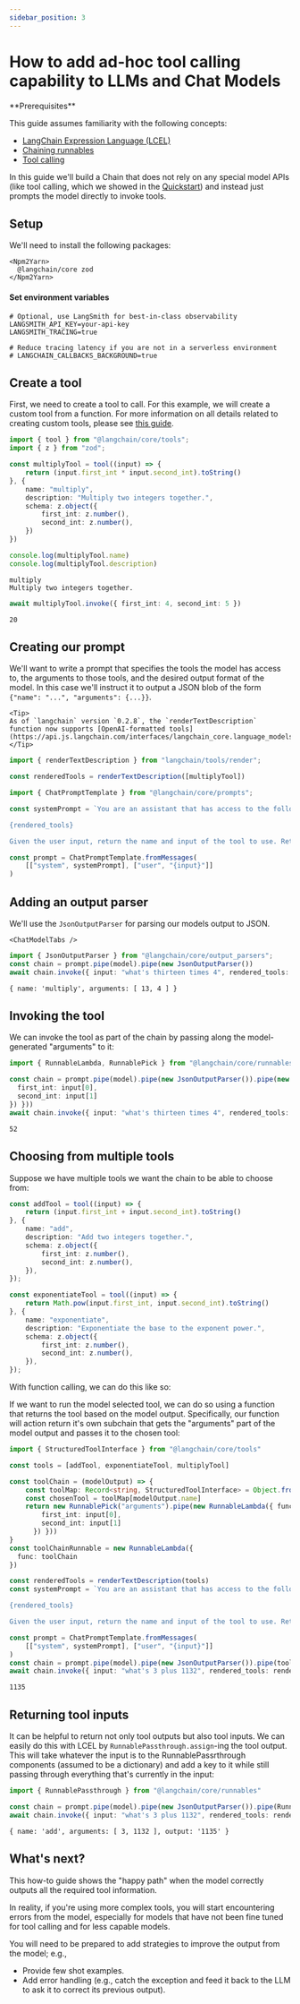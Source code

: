 ```yaml
---
sidebar_position: 3
---
```


# How to add ad-hoc tool calling capability to LLMs and Chat Models

<Info>
**Prerequisites**


This guide assumes familiarity with the following concepts:

- [LangChain Expression Language (LCEL)](/oss/python/concepts/lcel)
- [Chaining runnables](/oss/python/how-to/sequence/)
- [Tool calling](/oss/python/how-to/tool_calling/)

</Info>

In this guide we'll build a Chain that does not rely on any special model APIs (like tool calling, which we showed in the [Quickstart](/oss/python/how-to/tool_calling)) and instead just prompts the model directly to invoke tools.

## Setup

We'll need to install the following packages:

```{=mdx}
<Npm2Yarn>
  @langchain/core zod
</Npm2Yarn>
```
#### Set environment variables

```
# Optional, use LangSmith for best-in-class observability
LANGSMITH_API_KEY=your-api-key
LANGSMITH_TRACING=true

# Reduce tracing latency if you are not in a serverless environment
# LANGCHAIN_CALLBACKS_BACKGROUND=true
```
## Create a tool

First, we need to create a tool to call. For this example, we will create a custom tool from a function. For more information on all details related to creating custom tools, please see [this guide](/oss/python/how-to/custom_tools).


```typescript
import { tool } from "@langchain/core/tools";
import { z } from "zod";

const multiplyTool = tool((input) => {
    return (input.first_int * input.second_int).toString()
}, {
    name: "multiply",
    description: "Multiply two integers together.",
    schema: z.object({
        first_int: z.number(),
        second_int: z.number(),
    })
})

```
```typescript
console.log(multiplyTool.name)
console.log(multiplyTool.description)
```
```output
multiply
Multiply two integers together.
```

```typescript
await multiplyTool.invoke({ first_int: 4, second_int: 5 })
```
```output
20
```
## Creating our prompt

We'll want to write a prompt that specifies the tools the model has access to, the arguments to those tools, and the desired output format of the model. In this case we'll instruct it to output a JSON blob of the form `{"name": "...", "arguments": {...}}`.

```{=mdx}
<Tip>
As of `langchain` version `0.2.8`, the `renderTextDescription` function now supports [OpenAI-formatted tools](https://api.js.langchain.com/interfaces/langchain_core.language_models_base.ToolDefinition.html).
</Tip>
```
```typescript
import { renderTextDescription } from "langchain/tools/render";

const renderedTools = renderTextDescription([multiplyTool])
```


```typescript
import { ChatPromptTemplate } from "@langchain/core/prompts";

const systemPrompt = `You are an assistant that has access to the following set of tools. Here are the names and descriptions for each tool:

{rendered_tools}

Given the user input, return the name and input of the tool to use. Return your response as a JSON blob with 'name' and 'arguments' keys.`;

const prompt = ChatPromptTemplate.fromMessages(
    [["system", systemPrompt], ["user", "{input}"]]
)
```

## Adding an output parser

We'll use the `JsonOutputParser` for parsing our models output to JSON.

```{=mdx}
<ChatModelTabs />
```
```typescript
import { JsonOutputParser } from "@langchain/core/output_parsers";
const chain = prompt.pipe(model).pipe(new JsonOutputParser())
await chain.invoke({ input: "what's thirteen times 4", rendered_tools: renderedTools })
```
```output
{ name: 'multiply', arguments: [ 13, 4 ] }
```
## Invoking the tool

We can invoke the tool as part of the chain by passing along the model-generated "arguments" to it:


```typescript
import { RunnableLambda, RunnablePick } from "@langchain/core/runnables"

const chain = prompt.pipe(model).pipe(new JsonOutputParser()).pipe(new RunnablePick("arguments")).pipe(new RunnableLambda({ func: (input) => multiplyTool.invoke({
  first_int: input[0],
  second_int: input[1]
}) }))
await chain.invoke({ input: "what's thirteen times 4", rendered_tools: renderedTools })
```
```output
52
```
## Choosing from multiple tools

Suppose we have multiple tools we want the chain to be able to choose from:


```typescript
const addTool = tool((input) => {
    return (input.first_int + input.second_int).toString()
}, {
    name: "add",
    description: "Add two integers together.",
    schema: z.object({
        first_int: z.number(),
        second_int: z.number(),
    }),
});

const exponentiateTool = tool((input) => {
    return Math.pow(input.first_int, input.second_int).toString()
}, {
    name: "exponentiate",
    description: "Exponentiate the base to the exponent power.",
    schema: z.object({
        first_int: z.number(),
        second_int: z.number(),
    }),
});


```

With function calling, we can do this like so:

If we want to run the model selected tool, we can do so using a function that returns the tool based on the model output. Specifically, our function will action return it's own subchain that gets the "arguments" part of the model output and passes it to the chosen tool:


```typescript
import { StructuredToolInterface } from "@langchain/core/tools"

const tools = [addTool, exponentiateTool, multiplyTool]

const toolChain = (modelOutput) => {
    const toolMap: Record<string, StructuredToolInterface> = Object.fromEntries(tools.map(tool => [tool.name, tool]))
    const chosenTool = toolMap[modelOutput.name]
    return new RunnablePick("arguments").pipe(new RunnableLambda({ func: (input) => chosenTool.invoke({
        first_int: input[0],
        second_int: input[1]
      }) }))
}
const toolChainRunnable = new RunnableLambda({
  func: toolChain
})

const renderedTools = renderTextDescription(tools)
const systemPrompt = `You are an assistant that has access to the following set of tools. Here are the names and descriptions for each tool:

{rendered_tools}

Given the user input, return the name and input of the tool to use. Return your response as a JSON blob with 'name' and 'arguments' keys.`

const prompt = ChatPromptTemplate.fromMessages(
    [["system", systemPrompt], ["user", "{input}"]]
)
const chain = prompt.pipe(model).pipe(new JsonOutputParser()).pipe(toolChainRunnable)
await chain.invoke({ input: "what's 3 plus 1132", rendered_tools: renderedTools })
```
```output
1135
```
## Returning tool inputs

It can be helpful to return not only tool outputs but also tool inputs. We can easily do this with LCEL by `RunnablePassthrough.assign`-ing the tool output. This will take whatever the input is to the RunnablePassrthrough components (assumed to be a dictionary) and add a key to it while still passing through everything that's currently in the input:


```typescript
import { RunnablePassthrough } from "@langchain/core/runnables"

const chain = prompt.pipe(model).pipe(new JsonOutputParser()).pipe(RunnablePassthrough.assign({ output: toolChainRunnable }))
await chain.invoke({ input: "what's 3 plus 1132", rendered_tools: renderedTools })

```
```output
{ name: 'add', arguments: [ 3, 1132 ], output: '1135' }
```
## What's next?

This how-to guide shows the "happy path" when the model correctly outputs all the required tool information.

In reality, if you're using more complex tools, you will start encountering errors from the model, especially for models that have not been fine tuned for tool calling and for less capable models.

You will need to be prepared to add strategies to improve the output from the model; e.g.,

- Provide few shot examples.
- Add error handling (e.g., catch the exception and feed it back to the LLM to ask it to correct its previous output).
